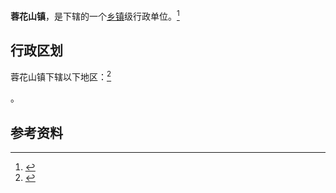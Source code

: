 {{中国乡级行政区|21/02/83/110/000}}

'''蓉花山镇'''，是{{PRC admin/fullname|21/02/83/110/000|3}}下辖的一个[[乡镇|乡镇]]级行政单位。<ref>{{PRC admin/ref sgc|{{PRC admin/parent|21/02/83/110/000}}}}</ref>

== 行政区划 ==

蓉花山镇下辖以下地区：<ref>{{PRC admin/ref sgc|21/02/83/110/000}}</ref>

{{PRC admin/children|21/02/83/110/000}}。

== 参考资料 ==

{{reflist}}

{{行政区划小作品}}
{{PRC admin/navcat|21/02/83/110/000}}